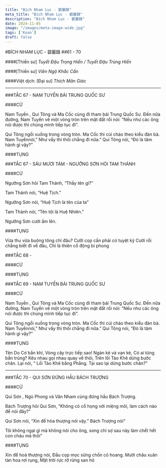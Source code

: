 ```yaml
---
title: "Bích Nham Lục - 碧巖錄"
meta_title: "Bích Nham Lục - 碧巖錄"
description: "Bích Nham Lục - 碧巖錄"
date: 2024-11-05
image: "/images/meta-image-wide.jpg"
tags: ['Koan']
draft: false
---
```


<div class="container vi-koans">

  #BÍCH NHAM LỤC - 碧巖錄
  ##61 - 70

  ####[Thiền sư] <em>Tuyết Đậu Trọng Hiển / Tuyết Đậu Trùng Hiển</em>

  ####[Thiền sư] <em>Viên Ngộ Khắc Cần</em>

  ####Việt dịch: [Đại sư] <em>Thích Mãn Giác</em>

***


<div>

  ###TẮC 67 - NAM TUYỀN BÁI TRUNG QUỐC SƯ

  ####CỬ

Nam Tuyền , Qui Tông và Ma Cốc cùng đi tham bái Trung Quốc Sư. 
Đến nữa đường, Nam Tuyền vẽ một vòng tròn trên mặt đất rồi nói: ”Nếu như các ông nói được thì chúng mình tiếp tục đi”.

Qui Tông ngồi xuống trong vòng tròn. Ma Cốc thì cúi chào theo kiểu đàn bà. 
Nam Tuyềnnói,” Như vầy thì thôi chẳng đi nữa.” Qui Tông nói, “Đó là tâm hành gì vậy?”

  ####TỤNG


<div>

  ###TẮC 67 - SÁU MƯƠI TÁM - NGƯỠNG SƠN HỎI TAM THÁNH

  ####CỬ

Ngưỡng Sơn hỏi Tam Thánh, “Thầy tên gì?” 

Tam Thánh nói, “Huệ Tịch.” 

Ngưỡng Sơn nói, “Huệ Tịch là tên của ta” 

Tam Thánh nói, “Tên tôi là Huệ Nhiên.” 

Ngưỡng Sơn cười ầm lên.

  ####TỤNG

Vừa thu vừa buông tông chỉ đâu?
Cưỡi cọp cần phải có tuyệt kỹ
Cười rồi chẳng biết đi về đâu,
Chỉ là thiên cổ động bi phong

</div>


</div>

<div>

  ###TẮC 68 - 

  ####CỬ



  ####TỤNG



</div>


<div>

  ###TẮC 69 - NAM TUYỀN BÁI TRUNG QUỐC SƯ

  ####CỬ

Nam Tuyền , Qui Tông và Ma Cốc cùng đi tham bái Trung Quốc Sư. 
Đến nữa đường, Nam Tuyền vẽ một vòng tròn trên mặt đất rồi nói: ”Nếu như các ông nói được thì chúng mình tiếp tục đi”.

Qui Tông ngồi xuống trong vòng tròn. Ma Cốc thì cúi chào theo kiểu đàn bà. 
Nam Tuyềnnói,” Như vầy thì thôi chẳng đi nữa.” Qui Tông nói, “Đó là tâm hành gì vậy?”

  ####TỤNG

Tên Do Cơ bắn khỉ,
Vòng cây trực tiếp sao!
Ngàn kẻ và vạn kẻ,
Có ai từng bắn trúng?
Kêu nhau gọi nhau quay về thôi,
Trên lối Tào Khê dừng bước chân.
Lại nói, “ Lối Tào Khê bằng Phẳng. 
Tại sao lại dừng bước chân?”

</div>

***

<div>

  ###TẮC 70 - QUI SƠN ĐỨNG HẦU BÁCH TRƯỢNG

  ####CỬ

Qui Sơn , Ngũ Phong và Vân Nham cùng đứng hầu Bách Trượng. 

Bách Trượng hỏi Qui Sơn, “Không có cổ họng với miệng môi, làm cách nào để nói đây?”

Qui Sơn nói, “Xin để hòa thượng nói vậy.” Bách Trượng nói“ 

Tôi không ngại gì mà không nói cho ông, song chỉ sợ sau này làm chết hết con cháu mà thôi”

  ####TỤNG

Xin để hoà thượng nói,
Đầu cọp mọc sừng chốn cỏ hoang.
Mười châu xuân tàn hoa rơi rụng,
Mặt trời rực rỡ rừng san hô

</div>

</div>